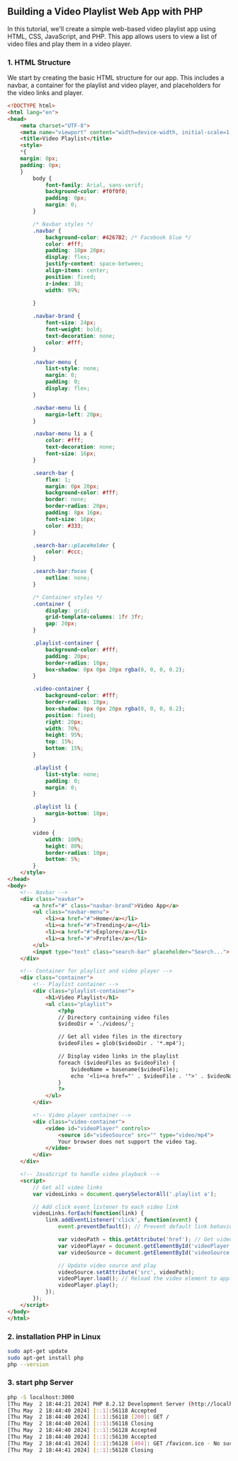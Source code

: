 ## Building a Video Playlist Web App with PHP

In this tutorial, we'll create a simple web-based video playlist app using HTML, CSS, JavaScript, and PHP. This app allows users to view a list of video files and play them in a video player.

### 1. HTML Structure

We start by creating the basic HTML structure for our app. This includes a navbar, a container for the playlist and video player, and placeholders for the video links and player.

```html
<!DOCTYPE html>
<html lang="en">
<head>
    <meta charset="UTF-8">
    <meta name="viewport" content="width=device-width, initial-scale=1.0">
    <title>Video Playlist</title>
    <style>
    *{
    margin: 0px;
    padding: 0px;
    }
        body {
            font-family: Arial, sans-serif;
            background-color: #f0f0f0;
            padding: 0px;
            margin: 0;
        }

        /* Navbar styles */
        .navbar {
            background-color: #4267B2; /* Facebook blue */
            color: #fff;
            padding: 10px 20px;
            display: flex;
            justify-content: space-between;
            align-items: center;
            position: fixed;
            z-index: 10;
            width: 99%;
    
        }

        .navbar-brand {
            font-size: 24px;
            font-weight: bold;
            text-decoration: none;
            color: #fff;
        }

        .navbar-menu {
            list-style: none;
            margin: 0;
            padding: 0;
            display: flex;
        }

        .navbar-menu li {
            margin-left: 20px;
        }

        .navbar-menu li a {
            color: #fff;
            text-decoration: none;
            font-size: 16px;
        }

        .search-bar {
            flex: 1;
            margin: 0px 20px;
            background-color: #fff;
            border: none;
            border-radius: 20px;
            padding: 8px 16px;
            font-size: 16px;
            color: #333;
        }

        .search-bar::placeholder {
            color: #ccc;
        }

        .search-bar:focus {
            outline: none;
        }

        /* Container styles */
        .container {
            display: grid;
            grid-template-columns: 1fr 3fr;
            gap: 20px;
        }

        .playlist-container {
            background-color: #fff;
            padding: 20px;
            border-radius: 10px;
            box-shadow: 0px 0px 20px rgba(0, 0, 0, 0.2);
        }

        .video-container {
            background-color: #fff;
            border-radius: 10px;
            box-shadow: 0px 0px 20px rgba(0, 0, 0, 0.2);
            position: fixed;
            right: 20px;
            width: 70%;
            height: 95%;
            top: 15%;
            bottom: 15%;
        }

        .playlist {
            list-style: none;
            padding: 0;
            margin: 0;
        }

        .playlist li {
            margin-bottom: 10px;
        }

        video {
            width: 100%;
            height: 80%;
            border-radius: 10px;
            bottom: 5%;
        }
    </style>
</head>
<body>
    <!-- Navbar -->
    <div class="navbar">
        <a href="#" class="navbar-brand">Video App</a>
        <ul class="navbar-menu">
            <li><a href="#">Home</a></li>
            <li><a href="#">Trending</a></li>
            <li><a href="#">Explore</a></li>
            <li><a href="#">Profile</a></li>
        </ul>
        <input type="text" class="search-bar" placeholder="Search...">
    </div>

    <!-- Container for playlist and video player -->
    <div class="container">
        <!-- Playlist container -->
        <div class="playlist-container">
            <h1>Video Playlist</h1>
            <ul class="playlist">
                <?php
                // Directory containing video files
                $videoDir = './videos/';

                // Get all video files in the directory
                $videoFiles = glob($videoDir . '*.mp4');

                // Display video links in the playlist
                foreach ($videoFiles as $videoFile) {
                    $videoName = basename($videoFile);
                    echo '<li><a href="' . $videoFile . '">' . $videoName . '</a></li>';
                }
                ?>
            </ul>
        </div>

        <!-- Video player container -->
        <div class="video-container">
            <video id="videoPlayer" controls>
                <source id="videoSource" src="" type="video/mp4">
                Your browser does not support the video tag.
            </video>
        </div>
    </div>

    <!-- JavaScript to handle video playback -->
    <script>
        // Get all video links
        var videoLinks = document.querySelectorAll('.playlist a');

        // Add click event listener to each video link
        videoLinks.forEach(function(link) {
            link.addEventListener('click', function(event) {
                event.preventDefault(); // Prevent default link behavior

                var videoPath = this.getAttribute('href'); // Get video path from href attribute
                var videoPlayer = document.getElementById('videoPlayer');
                var videoSource = document.getElementById('videoSource');

                // Update video source and play
                videoSource.setAttribute('src', videoPath);
                videoPlayer.load(); // Reload the video element to apply changes
                videoPlayer.play();
            });
        });
    </script>
</body>
</html>

```
### 2. installation PHP in Linux

```bash 
sudo apt-get update
sudo apt-get install php
php --version
```

### 3. start php Server 

```bash 
php -S localhost:3000
[Thu May  2 18:44:21 2024] PHP 8.2.12 Development Server (http://localhost:3000) started
[Thu May  2 18:44:40 2024] [::1]:56118 Accepted
[Thu May  2 18:44:40 2024] [::1]:56118 [200]: GET /
[Thu May  2 18:44:40 2024] [::1]:56118 Closing
[Thu May  2 18:44:40 2024] [::1]:56128 Accepted
[Thu May  2 18:44:40 2024] [::1]:56130 Accepted
[Thu May  2 18:44:41 2024] [::1]:56128 [404]: GET /favicon.ico - No such file or directory
[Thu May  2 18:44:41 2024] [::1]:56128 Closing

```

